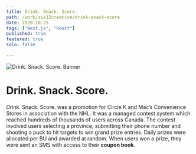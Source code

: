 ```yaml
---
title: Drink. Snack. Score.
path: /work/six12creative/drink-snack-score
date: 2020-10-25
tags: ["Next.js", "React"]
published: true
featured: true
solo: false

---
```


![Drink. Snack. Score. Banner](../../../images/six12creative/drink-snack-score/drink-snack-score.png)

# Drink. Snack. Score.


Drink. Snack. Score. was a promotion for Circle K and Mac’s Convenience Stores in association with the NHL.
It was a managed contest system which reached hundreds of thousands of users across Canada.
The contest involved users selecting a province, submitting their phone number
and shooting a puck to hit targets to win grand prize entries. Daily prizes were allocated per BU
and awarded at random. When users won a prize, they were sent an SMS with access to their **coupon book**.


